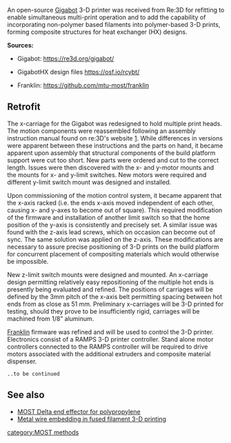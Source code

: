 {{MOST}}

An open-source [[Gigabot]] 3-D printer was received from Re:3D for refitting to enable simultaneous multi-print operation and to add the capability of incorporating non-polymer based filaments into polymer-based 3-D prints, forming composite structures for heat exchanger (HX) designs.

'''Sources:'''

* Gigabot: https://re3d.org/gigabot/

* GigabotHX design files https://osf.io/rcybt/

* Franklin: https://github.com/mtu-most/franklin


==Retrofit==

The x-carriage for the Gigabot was redesigned to hold multiple print heads. The motion components were reassembled following an assembly instruction manual found on re:3D's website [http://wiki.re3d.org/images/1/13/Parts_Kit_Box_Opening_Guide_v1.pdf]. While differences in versions were apparent between these instructions and the parts on hand, it became apparent upon assembly that structural components of the build platform support were cut too short. New parts were ordered and cut to the correct length. Issues were then discovered with the x- and y-motor mounts and the mounts for x- and y-limit switches. New motors were required and different y-limit switch mount was designed and installed.

Upon commissioning of the motion control system, it became apparent that the x-axis racked (i.e. the ends x-axis moved independent of each other, causing x- and y-axes to become out of square). This required modification of the firmware and installation of another limit switch so that the home position of the y-axis is consistently and precisely set. A similar issue was found with the z-axis lead screws, which on occasion can become out of sync. The same solution was applied on the z-axis. These modifications are necessary to assure precise positioning of 3-D prints on the build platform for concurrent placement of compositing materials which would otherwise be impossible.

New z-limit switch mounts were designed and mounted. An x-carriage design permitting relatively easy repositioning of the multiple hot ends is presently being evaluated and refined. The positions of carriages will be defined by the 3mm pitch of the x-axis belt permitting spacing between hot ends from as close as 51 mm. Preliminary x-carriages will be 3-D printed for testing, should they prove to be insufficiently rigid, carriages will be machined from 1/8” aluminum.

[[Franklin]] firmware was refined and will be used to control the 3-D printer. Electronics consist of a RAMPS 3-D printer controller. Stand alone motor controllers connected to the RAMPS controller will be required to drive motors associated with the additional extruders and composite material dispenser.

 ..to be continued

==See also==
* [[MOST Delta end effector for polypropylene]]
* [[Metal wire embedding in fused filament 3-D printing]]
[[category:MOST methods]]